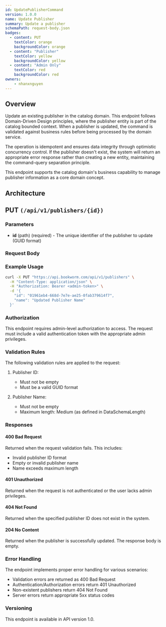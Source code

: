 ```yaml
---
id: UpdatePublisherCommand
version: 1.0.0
name: Update Publisher
summary: Update a publisher
schemaPath: request-body.json
badges:
  - content: PUT
    textColor: orange
    backgroundColor: orange
  - content: "Publisher"
    textColor: yellow
    backgroundColor: yellow
  - content: "Admin Only"
    textColor: red
    backgroundColor: red
owners:
    - nhanxnguyen
---
```


## Overview

Update an existing publisher in the catalog domain. This endpoint follows Domain-Driven Design principles, where the publisher entity is part of the catalog bounded context. When a publisher is updated, the command is validated against business rules before being processed by the domain service.

The operation is idempotent and ensures data integrity through optimistic concurrency control. If the publisher doesn't exist, the system will return an appropriate error response rather than creating a new entity, maintaining the command-query separation principle.

This endpoint supports the catalog domain's business capability to manage publisher information as a core domain concept.

## Architecture

<NodeGraph />

## PUT `(/api/v1/publishers/{id})`

### Parameters

- **id** (path) (required) - The unique identifier of the publisher to update (GUID format)

### Request Body

<SchemaViewer file="request-body.json" maxHeight="500" id="request-body" />

### Example Usage

```bash
curl -X PUT "https://api.bookworm.com/api/v1/publishers" \
  -H "Content-Type: application/json" \
  -H "Authorization: Bearer <admin-token>" \
  -d '{
    "id": "01961eb4-668d-7e7e-ae25-0fab379614f7",
    "name": "Updated Publisher Name"
  }'
```

### Authorization

This endpoint requires admin-level authorization to access. The request must include a valid authentication token with the appropriate admin privileges.

### Validation Rules

The following validation rules are applied to the request:

1. Publisher ID:
   - Must not be empty
   - Must be a valid GUID format

2. Publisher Name:
   - Must not be empty
   - Maximum length: Medium (as defined in DataSchemaLength)

### Responses

#### <span className="text-orange-500">400 Bad Request</span>

Returned when the request validation fails. This includes:
- Invalid publisher ID format
- Empty or invalid publisher name
- Name exceeds maximum length

<SchemaViewer file="response-400.json" maxHeight="500" id="response-400" />

#### <span className="text-red-500">401 Unauthorized</span>

Returned when the request is not authenticated or the user lacks admin privileges.

#### <span className="text-red-500">404 Not Found</span>

Returned when the specified publisher ID does not exist in the system.

#### <span className="text-green-500">204 No Content</span>

Returned when the publisher is successfully updated. The response body is empty.

### Error Handling

The endpoint implements proper error handling for various scenarios:
- Validation errors are returned as 400 Bad Request
- Authentication/Authorization errors return 401 Unauthorized
- Non-existent publishers return 404 Not Found
- Server errors return appropriate 5xx status codes

### Versioning

This endpoint is available in API version 1.0.
